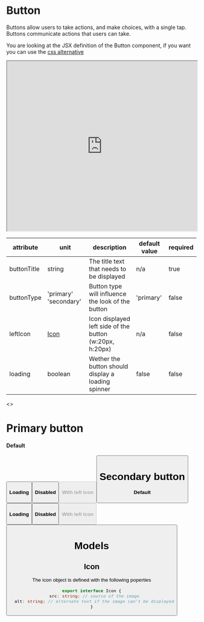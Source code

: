 

<Meta title="JSX/Button" />

# Button

Buttons allow users to take actions, and make choices, with a single tap. Buttons communicate actions that users can take.

You are looking at the JSX definition of the Button component, if you want you can use the [css alternative](?path=/story/css-components-button--page)

<Preview>
  <iframe
    width="100%"
    height="450"
    src="https://www.figma.com/embed?embed_host=share&url=https%3A%2F%2Fwww.figma.com%2Ffile%2FMKs4cbojdVOBKUxv7okb93%2FDirty-Swan-Pattern-Library%3Fnode-id%3D251%253A26"
    allowfullscreen
  ></iframe>
</Preview>

| attribute   | unit                                       | description                                             | default value | required |
| ----------- | ------------------------------------------ | ------------------------------------------------------- | ------------- | -------- |
| buttonTitle | string                                     | The title text that needs to be displayed               | n/a           | true     |
| buttonType  | 'primary' 'secondary'                      | Button type will influence the look of the button       | 'primary'     | false    |
| leftIcon    | [Icon](?path=/story/jsx-button--page#icon) | Icon displayed left side of the button (w:20px, h:20px) | n/a           | false    |
| loading     | boolean                                    | Wether the button should display a loading spinner      | false         | false    |

<Preview>
  <>
    <h1 className="p-h1">Primary button</h1>
    <h4 className="p-h4 mt24">Default</h4>
    <Button className="wmn3 mt8" buttonTitle="Click me" />
    <h4 className="p-h4 mt24">Loading</h4>
    <Button className="wmn3 mt8" buttonTitle="Click me" loading={true} />
    <h4 className="p-h4 mt24">Disabled</h4>
    <Button className="wmn3 mt8" buttonTitle="Click me" disabled={true} />
    <h4 className="p-h4 mt24">With left icon</h4>
    <Button className="wmn3 mt8" buttonTitle="Click me" leftIcon={whiteSend} />
    <h1 className="p-h1 mt32">Secondary button</h1>
    <h4 className="p-h4 mt24">Default</h4>
    <Button
      className="wmn3 mt8"
      buttonTitle="Click me"
      buttonType="secondary"
    />
    <h4 className="p-h4 mt24">Loading</h4>
    <Button
      className="wmn3 mt8"
      buttonTitle="Click me"
      buttonType="secondary"
      loading={true}
    />
    <h4 className="p-h4 mt24">Disabled</h4>
    <Button
      className="wmn3 mt8"
      buttonTitle="Click me"
      buttonType="secondary"
      disabled={true}
    />
    <h4 className="p-h4 mt24">With left icon</h4>
    <Button
      className="wmn3 mt8"
      buttonTitle="Click me"
      buttonType="secondary"
      leftIcon={purpleSend}
    />
  </>
</Preview>

# Models

## Icon

The icon object is defined with the following poperties

```typescript
export interface Icon {
  src: string; // source of the image
  alt: string; // alternate text if the image can't be displayed
}
```
